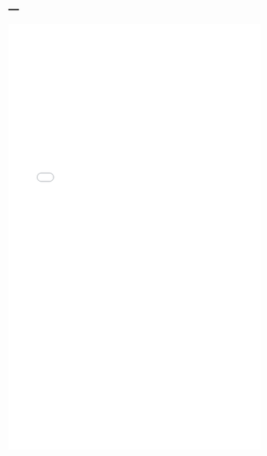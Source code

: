 ---
---

<link rel="stylesheet" href="styles.css" type="text/css">
<link rel="stylesheet" href="site_libs/academicons-1.8.6/css/academicons.css" type="text/css">

<object data="files/hamel_cv.pdf" type="application/pdf" width="100%" height="850">
  <embed src="files/hamel_cv.pdf" type="application/pdf" width="100%" height="850"/>
</object>